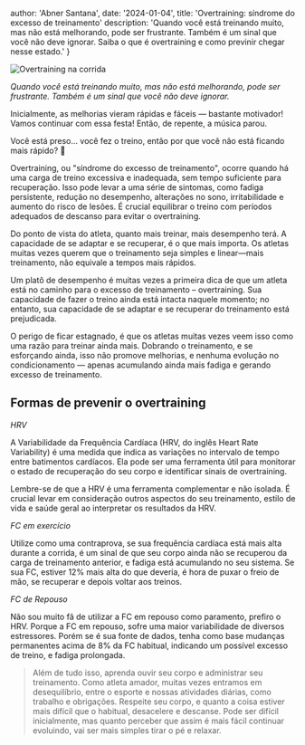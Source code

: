 
  author: 'Abner Santana',
  date: '2024-01-04',
  title: 'Overtraining: síndrome do excesso de treinamento'
  description:
  'Quando você está treinando muito, mas não está melhorando, pode ser frustrante. Também é um sinal que você não deve ignorar. Saiba o que é overtraining e como previnir chegar nesse estado.'
}


<Image src={overtraining} alt="Overtraining na corrida" />

*Quando você está treinando muito, mas não está melhorando, pode ser frustrante. Também é um sinal que você não deve ignorar.*

Inicialmente, as melhorias vieram rápidas e fáceis — bastante motivador! Vamos continuar com essa festa! Então, de repente, a música parou. 

Você está preso... você fez o treino, então por que você não está ficando mais rápido? 🤔


Overtraining, ou "síndrome do excesso de treinamento", ocorre quando há uma carga de treino excessiva e inadequada, sem tempo suficiente para recuperação. Isso pode levar a uma série de sintomas, como fadiga persistente, redução no desempenho, alterações no sono, irritabilidade e aumento do risco de lesões. É crucial equilibrar o treino com períodos adequados de descanso para evitar o overtraining.

Do ponto de vista do atleta, quanto mais treinar, mais desempenho terá. A capacidade de se adaptar e se recuperar, é o que mais importa. Os atletas muitas vezes querem que o treinamento seja simples e linear—mais treinamento, não equivale a tempos mais rápidos.

Um platô de desempenho é muitas vezes a primeira dica de que um atleta está no caminho para o excesso de treinamento – overtraining. Sua capacidade de fazer o treino ainda está intacta naquele momento; no entanto, sua capacidade de se adaptar e se recuperar do treinamento está prejudicada.

O perigo de ficar estagnado, é que os atletas muitas vezes veem isso como uma razão para treinar ainda mais. Dobrando o treinamento, e se esforçando ainda, isso não promove melhorias, e nenhuma evolução no condicionamento — apenas acumulando ainda mais fadiga e gerando excesso de treinamento.


## Formas de prevenir o overtraining 

*HRV*

A Variabilidade da Frequência Cardíaca (HRV, do inglês Heart Rate Variability) é uma medida que indica as variações no intervalo de tempo entre batimentos cardíacos. Ela pode ser uma ferramenta útil para monitorar o estado de recuperação do seu corpo e identificar sinais de overtraining.

Lembre-se de que a HRV é uma ferramenta complementar e não isolada. É crucial levar em consideração outros aspectos do seu treinamento, estilo de vida e saúde geral ao interpretar os resultados da HRV.


*FC em exercício*

Utilize como uma contraprova, se sua frequência cardíaca está mais alta durante a corrida, é um sinal de que seu corpo ainda não se recuperou da carga de treinamento anterior, e fadiga está acumulando no seu sistema. Se sua FC, estiver 12% mais alta do que deveria, é hora de puxar o freio de mão, se recuperar e depois voltar aos treinos.


*FC de Repouso*

Não sou muito fã de utilizar a FC em repouso como paramento, prefiro o HRV. Porque a FC em repouso, sofre uma maior variabilidade de diversos estressores. Porém se é sua fonte de dados, tenha como base mudanças permanentes acima de 8% da FC habitual, indicando um possível excesso de treino, e fadiga prolongada.

>Além de tudo isso, aprenda ouvir seu corpo e administrar seu treinamento. Como atleta amador, muitas vezes entramos em desequilíbrio, entre o esporte e nossas atividades diárias, como trabalho e obrigações. Respeite seu corpo, e quanto a coisa estiver mais difícil que o habitual, desacelere e descanse. Pode ser difícil inicialmente, mas quanto perceber que assim é mais fácil continuar evoluindo, vai ser mais simples tirar o pé e relaxar.
